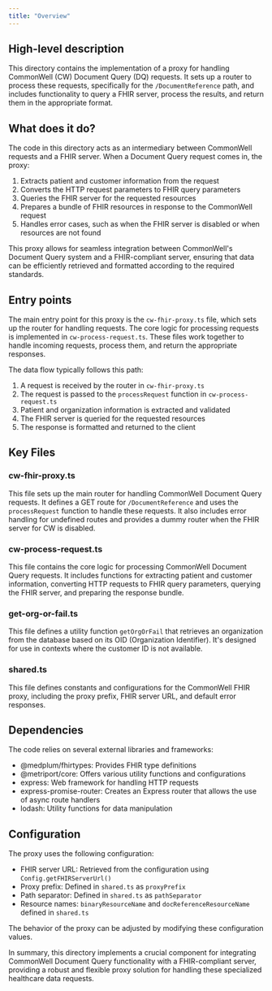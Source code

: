 ```yaml
---
title: "Overview"
---
```


## High-level description
This directory contains the implementation of a proxy for handling CommonWell (CW) Document Query (DQ) requests. It sets up a router to process these requests, specifically for the `/DocumentReference` path, and includes functionality to query a FHIR server, process the results, and return them in the appropriate format.

## What does it do?
The code in this directory acts as an intermediary between CommonWell requests and a FHIR server. When a Document Query request comes in, the proxy:

1. Extracts patient and customer information from the request
2. Converts the HTTP request parameters to FHIR query parameters
3. Queries the FHIR server for the requested resources
4. Prepares a bundle of FHIR resources in response to the CommonWell request
5. Handles error cases, such as when the FHIR server is disabled or when resources are not found

This proxy allows for seamless integration between CommonWell's Document Query system and a FHIR-compliant server, ensuring that data can be efficiently retrieved and formatted according to the required standards.

## Entry points
The main entry point for this proxy is the `cw-fhir-proxy.ts` file, which sets up the router for handling requests. The core logic for processing requests is implemented in `cw-process-request.ts`. These files work together to handle incoming requests, process them, and return the appropriate responses.

The data flow typically follows this path:
1. A request is received by the router in `cw-fhir-proxy.ts`
2. The request is passed to the `processRequest` function in `cw-process-request.ts`
3. Patient and organization information is extracted and validated
4. The FHIR server is queried for the requested resources
5. The response is formatted and returned to the client

## Key Files

### cw-fhir-proxy.ts
This file sets up the main router for handling CommonWell Document Query requests. It defines a GET route for `/DocumentReference` and uses the `processRequest` function to handle these requests. It also includes error handling for undefined routes and provides a dummy router when the FHIR server for CW is disabled.

### cw-process-request.ts
This file contains the core logic for processing CommonWell Document Query requests. It includes functions for extracting patient and customer information, converting HTTP requests to FHIR query parameters, querying the FHIR server, and preparing the response bundle.

### get-org-or-fail.ts
This file defines a utility function `getOrgOrFail` that retrieves an organization from the database based on its OID (Organization Identifier). It's designed for use in contexts where the customer ID is not available.

### shared.ts
This file defines constants and configurations for the CommonWell FHIR proxy, including the proxy prefix, FHIR server URL, and default error responses.

## Dependencies
The code relies on several external libraries and frameworks:

- @medplum/fhirtypes: Provides FHIR type definitions
- @metriport/core: Offers various utility functions and configurations
- express: Web framework for handling HTTP requests
- express-promise-router: Creates an Express router that allows the use of async route handlers
- lodash: Utility functions for data manipulation

## Configuration
The proxy uses the following configuration:

- FHIR server URL: Retrieved from the configuration using `Config.getFHIRServerUrl()`
- Proxy prefix: Defined in `shared.ts` as `proxyPrefix`
- Path separator: Defined in `shared.ts` as `pathSeparator`
- Resource names: `binaryResourceName` and `docReferenceResourceName` defined in `shared.ts`

The behavior of the proxy can be adjusted by modifying these configuration values.

In summary, this directory implements a crucial component for integrating CommonWell Document Query functionality with a FHIR-compliant server, providing a robust and flexible proxy solution for handling these specialized healthcare data requests.